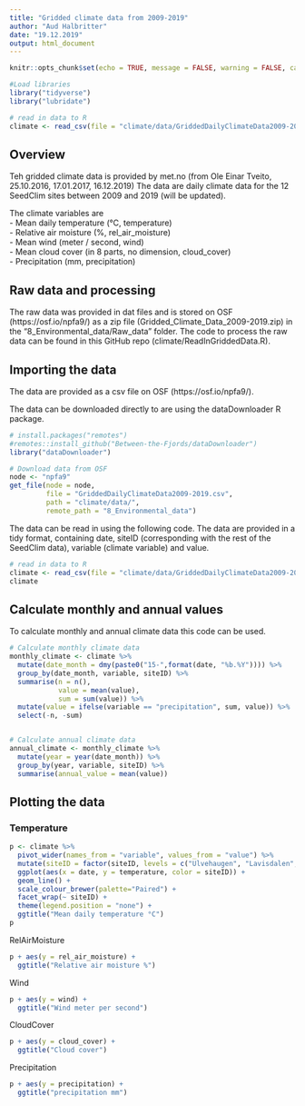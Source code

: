 ```yaml
---
title: "Gridded climate data from 2009-2019"
author: "Aud Halbritter"
date: "19.12.2019"
output: html_document
---
```


```r
knitr::opts_chunk$set(echo = TRUE, message = FALSE, warning = FALSE, cache = TRUE)
```

```r
#Load libraries
library("tidyverse")
library("lubridate")

# read in data to R
climate <- read_csv(file = "climate/data/GriddedDailyClimateData2009-2019.csv", col_names = TRUE)

```

##  Overview

Teh gridded climate data is provided by met.no (from Ole Einar Tveito, 25.10.2016, 17.01.2017, 16.12.2019)
The data are daily climate data for the 12 SeedClim sites between 2009 and 2019 (will be updated).


The climate variables are  
 - Mean daily temperature (°C, temperature)  
 - Relative air moisture (%, rel_air_moisture)  
 - Mean wind (meter / second, wind)  
 - Mean cloud cover (in 8 parts, no dimension, cloud_cover)  
 - Precipitation (mm, precipitation)

## Raw data and processing

The raw data was provided in dat files and is stored on OSF (https://osf.io/npfa9/) as a zip file (Gridded_Climate_Data_2009-2019.zip) in the "8_Environmental_data/Raw_data" folder.
The code to process the raw data can be found in this GitHub repo (climate/ReadInGriddedData.R).


## Importing the data

The data are provided as a csv file on OSF (https://osf.io/npfa9/).

The data can be downloaded directly to are using the dataDownloader R package.

```r

# install.packages("remotes")
#remotes::install_github("Between-the-Fjords/dataDownloader")
library("dataDownloader")

# Download data from OSF
node <- "npfa9"
get_file(node = node,
         file = "GriddedDailyClimateData2009-2019.csv",
         path = "climate/data/",
         remote_path = "8_Environmental_data")

```

The data can be read in using the following code.
The data are provided in a tidy format, containing date, siteID (corresponding with the rest of the SeedClim data), variable (climate variable) and value.

```r

# read in data to R
climate <- read_csv(file = "climate/data/GriddedDailyClimateData2009-2019.csv")
climate

```


## Calculate monthly and annual values

To calculate monthly and annual climate data this code can be used.

```r
# Calculate monthly climate data
monthly_climate <- climate %>%
  mutate(date_month = dmy(paste0("15-",format(date, "%b.%Y")))) %>%
  group_by(date_month, variable, siteID) %>%
  summarise(n = n(), 
            value = mean(value), 
            sum = sum(value)) %>% 
  mutate(value = ifelse(variable == "precipitation", sum, value)) %>% 
  select(-n, -sum)


# Calculate annual climate data
annual_climate <- monthly_climate %>% 
  mutate(year = year(date_month)) %>%
  group_by(year, variable, siteID) %>%
  summarise(annual_value = mean(value))

```


## Plotting the data

### Temperature

```r
p <- climate %>% 
  pivot_wider(names_from = "variable", values_from = "value") %>% 
  mutate(siteID = factor(siteID, levels = c("Ulvehaugen", "Lavisdalen", "Gudmedalen", "Skjelingahaugen", "Alrust", "Hogsete", "Rambera", "Veskre", "Fauske", "Vikesland", "Arhelleren", "Ovstedalen", "Joasete", "Liahovden"))) %>%
  ggplot(aes(x = date, y = temperature, color = siteID)) +
  geom_line() +
  scale_colour_brewer(palette="Paired") +
  facet_wrap(~ siteID) + 
  theme(legend.position = "none") +
  ggtitle("Mean daily temperature °C")
p
```


RelAirMoisture

```r
p + aes(y = rel_air_moisture) +
  ggtitle("Relative air moisture %")
```


Wind
```r
p + aes(y = wind) +
  ggtitle("Wind meter per second")

```


CloudCover
```r
p + aes(y = cloud_cover) +
  ggtitle("Cloud cover")
```


Precipitation
```r
p + aes(y = precipitation) +
  ggtitle("precipitation mm")

```



